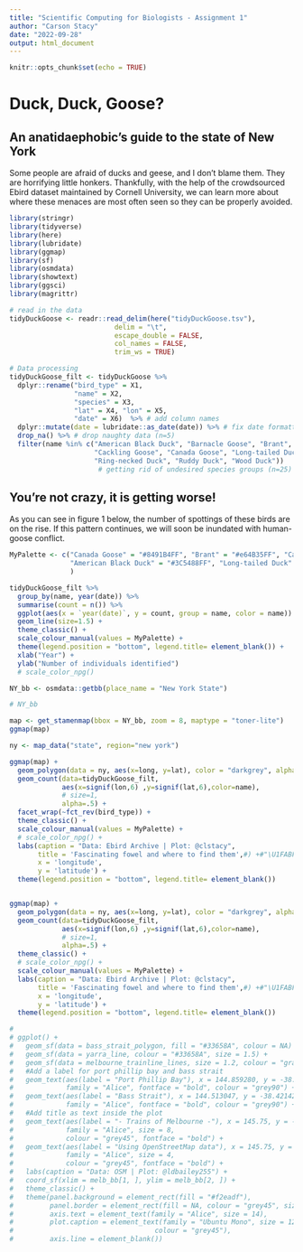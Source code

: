 ```yaml
---
title: "Scientific Computing for Biologists - Assignment 1"
author: "Carson Stacy"
date: "2022-09-28"
output: html_document
---
```


```r
knitr::opts_chunk$set(echo = TRUE)
```

# Duck, Duck, Goose?

## An anatidaephobic's guide to the state of New York

Some people are afraid of ducks and geese, and I don't blame them. They are horrifying little honkers. Thankfully, with the help of the crowdsourced Ebird dataset maintained by Cornell University, we can learn more about where these menaces are most often seen so they can be properly avoided.

```r
library(stringr)
library(tidyverse)
library(here)
library(lubridate)
library(ggmap)
library(sf)
library(osmdata)
library(showtext)
library(ggsci)
library(magrittr)

# read in the data
tidyDuckGoose <- readr::read_delim(here("tidyDuckGoose.tsv"),
                          delim = "\t", 
                          escape_double = FALSE, 
                          col_names = FALSE, 
                          trim_ws = TRUE)
```

```r
# Data processing
tidyDuckGoose_filt <- tidyDuckGoose %>%
  dplyr::rename("bird_type" = X1, 
                "name" = X2, 
                "species" = X3, 
                "lat" = X4, "lon" = X5, 
                "date" = X6)  %>% # add column names
  dplyr::mutate(date = lubridate::as_date(date)) %>% # fix date formatting
  drop_na() %>% # drop naughty data (n=5)
  filter(name %in% c("American Black Duck", "Barnacle Goose", "Brant",
                     "Cackling Goose", "Canada Goose", "Long-tailed Duck", 
                     "Ring-necked Duck", "Ruddy Duck", "Wood Duck")) 
                      # getting rid of undesired species groups (n=25)

```


## You're not crazy, it is getting worse!

As you can see in figure 1 below, the number of spottings of these birds are on the rise. If this pattern continues, we will soon be inundated with human-goose conflict. 

```r
MyPalette <- c("Canada Goose" = "#8491B4FF", "Brant" = "#e64B35FF", "Cackling Goose" = "#F39B7FFF", "Barnacle Goose" = "#DC0000FF",
               "American Black Duck" = "#3C5488FF", "Long-tailed Duck" = "#4DBBD5FF", "Ring-necked Duck" = "#00A087FF", "Ruddy Duck" =  "#91D1C2FF", "Wood Duck" = "#7E6148FF"
               )

tidyDuckGoose_filt %>%
  group_by(name, year(date)) %>%
  summarise(count = n()) %>%
  ggplot(aes(x = `year(date)`, y = count, group = name, color = name)) + 
  geom_line(size=1.5) +
  theme_classic() +
  scale_colour_manual(values = MyPalette) +
  theme(legend.position = "bottom", legend.title= element_blank()) + 
  xlab("Year") +
  ylab("Number of individuals identified")
  # scale_color_npg()
```


```r
NY_bb <- osmdata::getbb(place_name = "New York State")

# NY_bb

map <- get_stamenmap(bbox = NY_bb, zoom = 8, maptype = "toner-lite")
ggmap(map)

ny <- map_data("state", region="new york")
```

```r
ggmap(map) + 
  geom_polygon(data = ny, aes(x=long, y=lat), color = "darkgrey", alpha = 0) +
  geom_count(data=tidyDuckGoose_filt,
             aes(x=signif(lon,6) ,y=signif(lat,6),color=name),
             # size=1,
             alpha=.5) +
  facet_wrap(~fct_rev(bird_type)) +
  theme_classic() +
  scale_colour_manual(values = MyPalette) +
  # scale_color_npg() +
  labs(caption = "Data: Ebird Archive | Plot: @clstacy",
       title = 'Fascinating fowel and where to find them',#) +#"\U1FABF") + #U+1F986
       x = 'longitude',
       y = 'latitude') +
  theme(legend.position = "bottom", legend.title= element_blank())


ggmap(map) + 
  geom_polygon(data = ny, aes(x=long, y=lat), color = "darkgrey", alpha = 0) +
  geom_count(data=tidyDuckGoose_filt,
             aes(x=signif(lon,6) ,y=signif(lat,6),color=name),
             # size=1,
             alpha=.5) + 
  theme_classic() +
  # scale_color_npg() +
  scale_colour_manual(values = MyPalette) +
  labs(caption = "Data: Ebird Archive | Plot: @clstacy",
       title = 'Fascinating fowel and where to find them',#) +#"\U1FABF") + #U+1F986
       x = 'longitude',
       y = 'latitude') +
  theme(legend.position = "bottom", legend.title= element_blank())

# 
# ggplot() +
#   geom_sf(data = bass_strait_polygon, fill = "#33658A", colour = NA) +
#   geom_sf(data = yarra_line, colour = "#33658A", size = 1.5) +
#   geom_sf(data = melbourne_trainline_lines, size = 1.2, colour = "gray40") +
#   #Add a label for port phillip bay and bass strait
#   geom_text(aes(label = "Port Phillip Bay"), x = 144.859280, y = -38.092014,
#             family = "Alice", fontface = "bold", colour = "grey90") +
#   geom_text(aes(label = "Bass Strait"), x = 144.513047, y = -38.421423,
#             family = "Alice", fontface = "bold", colour = "grey90") +
#   #Add title as text inside the plot
#   geom_text(aes(label = "- Trains of Melbourne -"), x = 145.75, y = -37.43,
#             family = "Alice", size = 8,
#             colour = "grey45", fontface = "bold") +
#   geom_text(aes(label = "Using OpenStreetMap data"), x = 145.75, y = -37.5,
#             family = "Alice", size = 4,
#             colour = "grey45", fontface = "bold") +
#   labs(caption = "Data: OSM | Plot: @ldbailey255") +
#   coord_sf(xlim = melb_bb[1, ], ylim = melb_bb[2, ]) +
#   theme_classic() +
#   theme(panel.background = element_rect(fill = "#f2eadf"),
#         panel.border = element_rect(fill = NA, colour = "grey45", size = 1.5),
#         axis.text = element_text(family = "Alice", size = 14),
#         plot.caption = element_text(family = "Ubuntu Mono", size = 12,
#                                   colour = "grey45"),
#         axis.line = element_blank())
```

